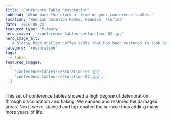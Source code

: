 ```yaml
---
title: 'Conference Table Restoration'
subhead: 'Wind back the clock of time on your conference tables.'
location: 'Reunion Vacation Homes, Reunion, Florida'
date: '2019-06-24'
featured_type: 'Primary'
hero_image: './conference-tables-restoration-02.jpg'
hero_image_alt:
  'A Glossy high quality coffee table that has been restored to look brand new'
category: 'restoration'
tags:
  - table
featured_images:
  [
    'conference-tables-restoration-01.jpg',
    'conference-tables-restoration-02.jpg',
  ]
---
```


This set of conference tables showed a high degree of deterioration through
discoloration and flaking. We sanded and restored the damaged areas. Next, we
re-stained and top-coated the surface thus adding many more years of life.
